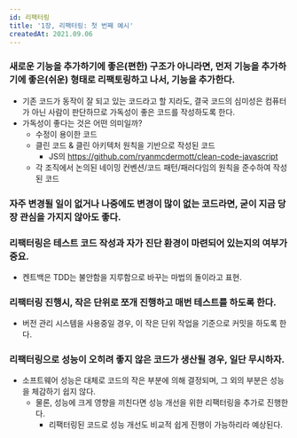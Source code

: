 ```yaml
---
id: 리팩터링
title: '1장, 리팩터링: 첫 번째 예시'
createdAt: 2021.09.06
---
```


### 새로운 기능을 추가하기에 좋은(편한) 구조가 아니라면, 먼저 기능을 추가하기에 좋은(쉬운) 형태로 리팩토링하고 나서, 기능을 추가한다.

- 기존 코드가 동작이 잘 되고 있는 코드라고 할 지라도, 결국 코드의 심미성은 컴퓨터가 아닌 사람이 판단하므로 가독성이 좋은 코드를 작성하도록 한다.
- 가독성이 좋다는 것은 어떤 의미일까?
  - 수정이 용이한 코드
  - 클린 코드 & 클린 아키텍처 원칙을 기반으로 작성된 코드
    - JS의 https://github.com/ryanmcdermott/clean-code-javascript
  - 각 조직에서 논의된 네이밍 컨벤션/코드 패턴/패러다임의 원칙을 준수하여 작성된 코드

### 자주 변경될 일이 없거나 나중에도 변경이 많이 없는 코드라면, 굳이 지금 당장 관심을 가지지 않아도 좋다.

### 리팩터링은 테스트 코드 작성과 자가 진단 환경이 마련되어 있는지의 여부가 중요.

- 켄트백은 TDD는 불안함을 지루함으로 바꾸는 마법의 돌이라고 표현.

### 리팩터링 진행시, 작은 단위로 쪼개 진행하고 매번 테스트를 하도록 한다.

- 버전 관리 시스템을 사용중일 경우, 이 작은 단위 작업을 기준으로 커밋을 하도록 한다.

### 리팩터링으로 성능이 오히려 좋지 않은 코드가 생산될 경우, 일단 무시하자.

- 소프트웨어 성능은 대체로 코드의 작은 부분에 의해 결정되며, 그 외의 부분은 성능을 체감하기 쉽지 않다.
  - 물론, 성능에 크게 영향을 끼친다면 성능 개선을 위한 리팩터링을 추가로 진행한다.
    - 리팩터링된 코드로 성능 개선도 비교적 쉽게 진행이 가능하리라 예상된다.
